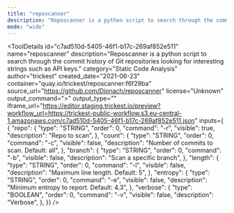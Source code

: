```yaml
---
title: "reposcanner"
description: "Reposcanner is a python script to search through the commit history of Git repositories looking for interesting strings such as API keys."
mode: "wide"
---
```



<ToolDetails
  id="c7ad510d-5405-46f1-b17c-269af852e511"
  name="reposcanner"
  description="Reposcanner is a python script to search through the commit history of Git repositories looking for interesting strings such as API keys."
  category="Static Code Analysis"
  author="trickest"
  created_date="2021-06-23"
  container="quay.io/trickest/reposcanner:f6f29ba"
  source_url="https://github.com/Dionach/reposcanner"
  license="Unknown"
  output_command=">"
  output_type=""
  iframe_url="https://editor.staging.trickest.io/preview?workflow_url=https://trickest-public-workflow.s3.eu-central-1.amazonaws.com/c7ad510d-5405-46f1-b17c-269af852e511.json"
  inputs={ {
  "repo": {
    "type": "STRING",
    "order": 0,
    "command": "-r",
    "visible": true,
    "description": "Repo to scan",
  },
  "count": {
    "type": "STRING",
    "order": 0,
    "command": "-c",
    "visible": false,
    "description": "Number of commits to scan. Default: all",
  },
  "branch": {
    "type": "STRING",
    "order": 0,
    "command": "-b",
    "visible": false,
    "description": "Scan a specific branch",
  },
  "length": {
    "type": "STRING",
    "order": 0,
    "command": "-l",
    "visible": false,
    "description": "Maximum line length. Default: 5",
  },
  "entropy": {
    "type": "STRING",
    "order": 0,
    "command": "-e",
    "visible": false,
    "description": "Minimum entropy to report. Default: 4.3",
  },
  "verbose": {
    "type": "BOOLEAN",
    "order": 0,
    "command": "-v",
    "visible": false,
    "description": "Verbose",
  },
}}
/>
